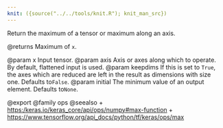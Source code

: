 ```yaml
---
knit: ({source("../../tools/knit.R"); knit_man_src})
---
```

Return the maximum of a tensor or maximum along an axis.

@returns
    Maximum of `x`.

@param x Input tensor.
@param axis Axis or axes along which to operate. By default, flattened input
    is used.
@param keepdims If this is set to `True`, the axes which are reduced are left
    in the result as dimensions with size one. Defaults to`False`.
@param initial The minimum value of an output element. Defaults to`None`.

@export
@family ops
@seealso
+ <https:/keras.io/keras_core/api/ops/numpy#max-function>
+ <https://www.tensorflow.org/api_docs/python/tf/keras/ops/max>
